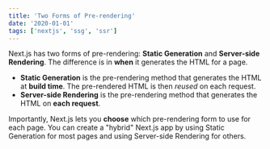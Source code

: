 ```yaml
---
title: 'Two Forms of Pre-rendering'
date: '2020-01-01'
tags: ['nextjs', 'ssg', 'ssr']
---
```


Next.js has two forms of pre-rendering: **Static Generation** and **Server-side Rendering**. The difference is in **when** it generates the HTML for a page.

<CustomImage src="https://raw.githubusercontent.com/darsenault77/blogposts/master/images/NextLevel1.png" alt="ChatGPT provides the benefits of Static-Site Generation" />

- **Static Generation** is the pre-rendering method that generates the HTML at **build time**. The pre-rendered HTML is then _reused_ on each request.
- **Server-side Rendering** is the pre-rendering method that generates the HTML on **each request**.

Importantly, Next.js lets you **choose** which pre-rendering form to use for each page. You can create a "hybrid" Next.js app by using Static Generation for most pages and using Server-side Rendering for others.